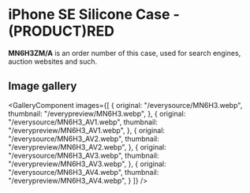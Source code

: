
# iPhone SE Silicone Case - (PRODUCT)RED

<Callout type='info' emoji='👉🏻'>**MN6H3ZM/A** is an order number of this case, used for search engines, auction websites and such.</Callout>

## Image gallery

<GalleryComponent
    images={[
      {
        original: "/everysource/MN6H3.webp",
        thumbnail: "/everypreview/MN6H3.webp",
      },
      {
        original: "/everysource/MN6H3_AV1.webp",
        thumbnail: "/everypreview/MN6H3_AV1.webp",
      },
      {
        original: "/everysource/MN6H3_AV2.webp",
        thumbnail: "/everypreview/MN6H3_AV2.webp",
      },
      {
        original: "/everysource/MN6H3_AV3.webp",
        thumbnail: "/everypreview/MN6H3_AV3.webp",
      },
      {
        original: "/everysource/MN6H3_AV4.webp",
        thumbnail: "/everypreview/MN6H3_AV4.webp",
      }
    ]}
  />
